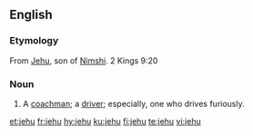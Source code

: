 ==English==

===Etymology===
From [[Jehu]], son of [[Nimshi]]. 2 Kings 9:20

===Noun===
{{en-noun|jehus}}

# {{lb|en|colloquial}} A [[coachman]]; a [[driver]]; especially, one who drives furiously.

[[et:jehu]]
[[fr:jehu]]
[[hy:jehu]]
[[ku:jehu]]
[[fi:jehu]]
[[te:jehu]]
[[vi:jehu]]